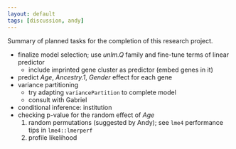 ```yaml
---
layout: default
tags: [discussion, andy]
---
```


Summary of planned tasks for the completion of this research project.

* finalize model selection; use *unlm.Q* family and fine-tune terms of linear predictor
    * include imprinted gene cluster as predictor (embed genes in it)
* predict *Age*, *Ancestry.1*, *Gender* effect for each gene
* variance partitioning
    * try adapting `variancePartition` to complete model
    * consult with Gabriel
* conditional inference: institution
* checking p-value for the random effect of *Age*
    1. random permutations (suggested by Andy); see `lme4` performance tips in `lme4::lmerperf`
    1. profile likelihood
